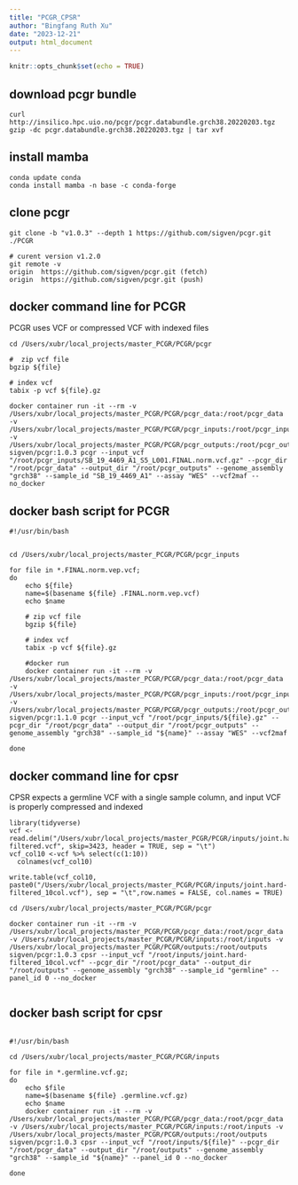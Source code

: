 ```yaml
---
title: "PCGR_CPSR"
author: "Bingfang Ruth Xu"
date: "2023-12-21"
output: html_document
---
```


```r
knitr::opts_chunk$set(echo = TRUE)
```

## download pcgr bundle

```
curl http://insilico.hpc.uio.no/pcgr/pcgr.databundle.grch38.20220203.tgz
gzip -dc pcgr.databundle.grch38.20220203.tgz | tar xvf
```

## install mamba

```
conda update conda
conda install mamba -n base -c conda-forge
```

## clone pcgr

```
git clone -b "v1.0.3" --depth 1 https://github.com/sigven/pcgr.git ./PCGR

# curent version v1.2.0
git remote -v
origin	https://github.com/sigven/pcgr.git (fetch)
origin	https://github.com/sigven/pcgr.git (push)
```

## docker command line for PCGR
PCGR uses VCF or compressed VCF with indexed files
```
cd /Users/xubr/local_projects/master_PCGR/PCGR/pcgr

#  zip vcf file
bgzip ${file}
    
# index vcf
tabix -p vcf ${file}.gz

docker container run -it --rm -v /Users/xubr/local_projects/master_PCGR/PCGR/pcgr_data:/root/pcgr_data -v /Users/xubr/local_projects/master_PCGR/PCGR/pcgr_inputs:/root/pcgr_inputs -v /Users/xubr/local_projects/master_PCGR/PCGR/pcgr_outputs:/root/pcgr_outputs sigven/pcgr:1.0.3 pcgr --input_vcf "/root/pcgr_inputs/SB_19_4469_A1_S5_L001.FINAL.norm.vcf.gz" --pcgr_dir "/root/pcgr_data" --output_dir "/root/pcgr_outputs" --genome_assembly "grch38" --sample_id "SB_19_4469_A1" --assay "WES" --vcf2maf --no_docker
```

## docker bash script for PCGR

```
#!/usr/bin/bash


cd /Users/xubr/local_projects/master_PCGR/PCGR/pcgr_inputs

for file in *.FINAL.norm.vep.vcf;
do
    echo ${file}
    name=$(basename ${file} .FINAL.norm.vep.vcf)
    echo $name
    
    # zip vcf file
    bgzip ${file}
    
    # index vcf
    tabix -p vcf ${file}.gz
    
    #docker run
    docker container run -it --rm -v /Users/xubr/local_projects/master_PCGR/PCGR/pcgr_data:/root/pcgr_data -v /Users/xubr/local_projects/master_PCGR/PCGR/pcgr_inputs:/root/pcgr_inputs -v /Users/xubr/local_projects/master_PCGR/PCGR/pcgr_outputs:/root/pcgr_outputs sigven/pcgr:1.1.0 pcgr --input_vcf "/root/pcgr_inputs/${file}.gz" --pcgr_dir "/root/pcgr_data" --output_dir "/root/pcgr_outputs" --genome_assembly "grch38" --sample_id "${name}" --assay "WES" --vcf2maf
    
done
```

## docker command line for cpsr
CPSR expects a germline VCF with a single sample column, and input VCF is properly compressed and indexed

```
library(tidyverse)
vcf <- read.delim("/Users/xubr/local_projects/master_PCGR/PCGR/inputs/joint.hard-filtered.vcf", skip=3423, header = TRUE, sep = "\t") 
vcf_col10 <-vcf %>% select(c(1:10))
  colnames(vcf_col10)
  
write.table(vcf_col10, paste0("/Users/xubr/local_projects/master_PCGR/PCGR/inputs/joint.hard-filtered_10col.vcf"), sep = "\t",row.names = FALSE, col.names = TRUE)

cd /Users/xubr/local_projects/master_PCGR/PCGR/pcgr

docker container run -it --rm -v /Users/xubr/local_projects/master_PCGR/PCGR/pcgr_data:/root/pcgr_data -v /Users/xubr/local_projects/master_PCGR/PCGR/inputs:/root/inputs -v /Users/xubr/local_projects/master_PCGR/PCGR/outputs:/root/outputs sigven/pcgr:1.0.3 cpsr --input_vcf "/root/inputs/joint.hard-filtered_10col.vcf" --pcgr_dir "/root/pcgr_data" --output_dir "/root/outputs" --genome_assembly "grch38" --sample_id "germline" --panel_id 0 --no_docker 


```

## docker bash script for cpsr

```

#!/usr/bin/bash

cd /Users/xubr/local_projects/master_PCGR/PCGR/inputs

for file in *.germline.vcf.gz;
do
    echo $file 
    name=$(basename ${file} .germline.vcf.gz)
    echo $name
    docker container run -it --rm -v /Users/xubr/local_projects/master_PCGR/PCGR/pcgr_data:/root/pcgr_data -v /Users/xubr/local_projects/master_PCGR/PCGR/inputs:/root/inputs -v /Users/xubr/local_projects/master_PCGR/PCGR/outputs:/root/outputs sigven/pcgr:1.0.3 cpsr --input_vcf "/root/inputs/${file}" --pcgr_dir "/root/pcgr_data" --output_dir "/root/outputs" --genome_assembly "grch38" --sample_id "${name}" --panel_id 0 --no_docker
    
done

```